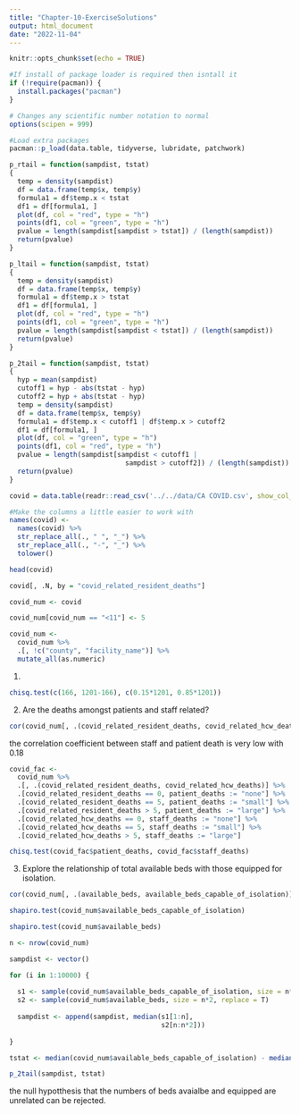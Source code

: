 ```yaml
---
title: "Chapter-10-ExerciseSolutions"
output: html_document
date: "2022-11-04"
---
```


```r
knitr::opts_chunk$set(echo = TRUE)

#If install of package loader is required then isntall it
if (!require(pacman)) {
  install.packages("pacman")
}

# Changes any scientific number notation to normal
options(scipen = 999) 

#Load extra packages
pacman::p_load(data.table, tidyverse, lubridate, patchwork)

p_rtail = function(sampdist, tstat)
{
  temp = density(sampdist)
  df = data.frame(temp$x, temp$y)
  formula1 = df$temp.x < tstat
  df1 = df[formula1, ]
  plot(df, col = "red", type = "h")
  points(df1, col = "green", type = "h")
  pvalue = length(sampdist[sampdist > tstat]) / (length(sampdist))
  return(pvalue)
}

p_ltail = function(sampdist, tstat)
{
  temp = density(sampdist)
  df = data.frame(temp$x, temp$y)
  formula1 = df$temp.x > tstat
  df1 = df[formula1, ]
  plot(df, col = "red", type = "h")
  points(df1, col = "green", type = "h")
  pvalue = length(sampdist[sampdist < tstat]) / (length(sampdist))
  return(pvalue)
}

p_2tail = function(sampdist, tstat)
{
  hyp = mean(sampdist)
  cutoff1 = hyp - abs(tstat - hyp)
  cutoff2 = hyp + abs(tstat - hyp)
  temp = density(sampdist)
  df = data.frame(temp$x, temp$y)
  formula1 = df$temp.x < cutoff1 | df$temp.x > cutoff2
  df1 = df[formula1, ]
  plot(df, col = "green", type = "h")
  points(df1, col = "red", type = "h")
  pvalue = length(sampdist[sampdist < cutoff1 |
                             sampdist > cutoff2]) / (length(sampdist))
  return(pvalue)
}

```


```r

covid = data.table(readr::read_csv('../../data/CA COVID.csv', show_col_types = FALSE))

#Make the columns a little easier to work with
names(covid) <- 
  names(covid) %>%
  str_replace_all(., " ", "_") %>%
  str_replace_all(., "-", "_") %>%
  tolower()

head(covid)

```

```r

covid[, .N, by = "covid_related_resident_deaths"]

```

```r

covid_num <- covid

covid_num[covid_num == "<11"] <- 5

covid_num <- 
  covid_num %>% 
  .[, !c("county", "facility_name")] %>%
  mutate_all(as.numeric)

```


1.

```r

chisq.test(c(166, 1201-166), c(0.15*1201, 0.85*1201))

```


2. Are the deaths amongst patients and staff related? 

```r

cor(covid_num[, .(covid_related_resident_deaths, covid_related_hcw_deaths)])

```

the correlation coefficient between staff and patient death is very low with 0.18

```r

covid_fac <- 
  covid_num %>%
  .[, .(covid_related_resident_deaths, covid_related_hcw_deaths)] %>%
  .[covid_related_resident_deaths == 0, patient_deaths := "none"] %>%
  .[covid_related_resident_deaths == 5, patient_deaths := "small"] %>%
  .[covid_related_resident_deaths > 5, patient_deaths := "large"] %>%
  .[covid_related_hcw_deaths == 0, staff_deaths := "none"] %>%
  .[covid_related_hcw_deaths == 5, staff_deaths := "small"] %>%
  .[covid_related_hcw_deaths > 5, staff_deaths := "large"]

chisq.test(covid_fac$patient_deaths, covid_fac$staff_deaths)

```


3. Explore the relationship of total available beds with those equipped for isolation. 

```r

cor(covid_num[, .(available_beds, available_beds_capable_of_isolation)])

```

```r

shapiro.test(covid_num$available_beds_capable_of_isolation)

```

```r

shapiro.test(covid_num$available_beds)

```

```r

n <- nrow(covid_num)

sampdist <- vector()

for (i in 1:10000) {
  
  s1 <- sample(covid_num$available_beds_capable_of_isolation, size = n*2, replace = T)
  s2 <- sample(covid_num$available_beds, size = n*2, replace = T)
  
  sampdist <- append(sampdist, median(s1[1:n], 
                                      s2[n:n*2]))
  
}

tstat <- median(covid_num$available_beds_capable_of_isolation) - median(covid_num$available_beds)

p_2tail(sampdist, tstat)

```
the null hypotthesis that the numbers of beds avaialbe and equipped are unrelated can be rejected.
